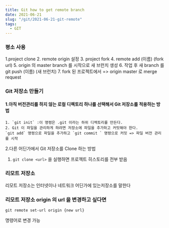 ```yaml
---
title: Git how to get remote branch
date: 2021-06-21
slug: "/git/2021-06-21-git-remote"
tags:
  - GIT
---
```


###  평소 사용
1.project clone
2. remote origin 설정
3. project fork
4. remote add (이름) (fork url)
5. origin 의 master branch 를 시작으로 새 브런치 생성
6. 작업 후 새 branch 를 git push (이름) (새 브런치)
7. fork 된 프로젝트에서 => origin master 로 merge request

###  Git 저장소 만들기
#### 1.아직 버전관리를 하지 않는 로컬 디렉토리 하나를 선택해서 Git 저장소를 적용하는 방법

    1. `git init` :이 명령은 .git 이라는 하위 디렉토리를 만든다.
    2. Git 이 파일을 관리하게 하려면 저장소에 파일을 추가하고 커밋해야 한다.
    `git add` 명령으로 파일을 추가하고 `git commit ` 명령으로 커밋 => 파일 버전 관리를 시작

2.다른 어딘가에서 Git 저장소를 Clone 하는 방법

1. `git clone <url>` 을 실행하면 프로젝트 히스토리를 전부 받음


###  리모트 저장소

리모트 저장소는 인터넷이나 네트워크 어딘가에 있는저장소를 말한다

###  리모트 저장소 origin 의 url 을 변경하고 싶다면
`git remote set-url origin {new url}`

명령어로 변경 가능
